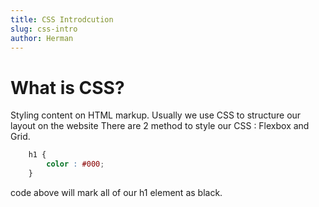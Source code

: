 ```yaml
---
title: CSS Introdcution
slug: css-intro
author: Herman
---
```


# What is CSS?

Styling content on HTML markup. Usually we use CSS to structure our layout on the website
There are 2 method to style our CSS : Flexbox and Grid.


```css
    h1 {
        color : #000;
    }
```

code above will mark all of our h1 element as black.